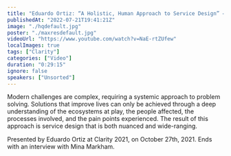 ```yaml
---
title: "Eduardo Ortiz: “A Holistic, Human Approach to Service Design” — Clarity 2021"
publishedAt: "2022-07-21T19:41:21Z"
image: "./hqdefault.jpg"
poster: "./maxresdefault.jpg"
videoUrl: "https://www.youtube.com/watch?v=NaE-rtZUfew"
localImages: true
tags: ["Clarity"]
categories: ["Video"]
duration: "0:29:15"
ignore: false
speakers: ["Unsorted"]
---
```


Modern challenges are complex, requiring a systemic approach to problem solving. Solutions that improve lives can only be achieved through a deep understanding of the ecosystems at play, the people affected, the processes involved, and the pain points experienced. The result of this approach is service design that is both nuanced and wide-ranging.

Presented by Eduardo Ortiz at Clarity 2021, on October 27th, 2021. Ends with an interview with Mina Markham.
